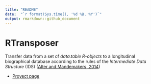 ```yaml
---
title: "README"
date:  "`r format(Sys.time(), '%d %B, %Y')`"
output: rmarkdown::github_document
---
```



# RTransposer

Transfer data from a set of *data.table R-objects* to a longitudinal biographical database according to the rules of the *Intermediate Data Structure* (IDS) ([Alter and Mandemakers, 2014](https://ehps-net.eu/article/intermediate-data-structure-ids-longitudinal-historical-microdata-version-4))


- [Proyect page](https://viciana.github.io/RTransposer/)
